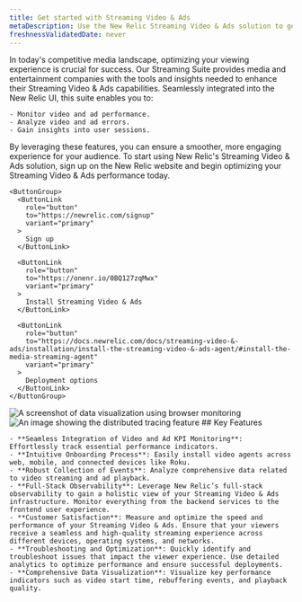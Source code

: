 ```yaml
---
title: Get started with Streaming Video & Ads
metaDescription: Use the New Relic Streaming Video & Ads solution to get deep visibility and actionable insights into real users' experiences.
freshnessValidatedDate: never
---
```


<SideBySide>
  <Side>
    In today's competitive media landscape, optimizing your viewing experience is crucial for success. Our <InlinePopover type="browser"/> Streaming Suite provides media and entertainment companies with the tools and insights needed to enhance their Streaming Video & Ads capabilities. Seamlessly integrated into the New Relic UI, this suite enables you to:

    - Monitor video and ad performance.
    - Analyze video and ad errors.
    - Gain insights into user sessions.

By leveraging these features, you can ensure a smoother, more engaging experience for your audience. To start using New Relic's Streaming Video & Ads solution, sign up on the New Relic website and begin optimizing your Streaming Video & Ads performance today.

    <ButtonGroup>
      <ButtonLink
        role="button"
        to="https://newrelic.com/signup"
        variant="primary"
      >
        Sign up
      </ButtonLink>

      <ButtonLink
        role="button"
        to="https://onenr.io/0BQ127zqMwx"
        variant="primary"
      >
        Install Streaming Video & Ads
      </ButtonLink>

      <ButtonLink
        role="button"
        to="https://docs.newrelic.com/docs/streaming-video-&-ads/installation/install-the-streaming-video-&-ads-agent/#install-the-media-streaming-agent"
        variant="primary"
      >
        Deployment options
      </ButtonLink>
    </ButtonGroup>
  </Side>

  <Side>
    <img
      title="Visualizing data"
      alt="A screenshot of data visualization using browser monitoring"
      src="/images/browser_screenshot-crop_data-visualize.webp"
    />
  </Side>
</SideBySide>

<SideBySide>
  <Side>
    <img
      title="Real User Monitoring with New Relic"
      alt="An image showing the distributed tracing feature"
      src="/images/browser_screenshot-crop_distributed-tracing.webp"
    />
  </Side>

  <Side>
    ## Key Features

    - **Seamless Integration of Video and Ad KPI Monitoring**: Effortlessly track essential performance indicators.
    - **Intuitive Onboarding Process**: Easily install video agents across web, mobile, and connected devices like Roku.
    - **Robust Collection of Events**: Analyze comprehensive data related to video streaming and ad playback.
    - **Full-Stack Observability**: Leverage New Relic’s full-stack observability to gain a holistic view of your Streaming Video & Ads infrastructure. Monitor everything from the backend services to the frontend user experience.
    - **Customer Satisfaction**: Measure and optimize the speed and performance of your Streaming Video & Ads. Ensure that your viewers receive a seamless and high-quality streaming experience across different devices, operating systems, and networks.
    - **Troubleshooting and Optimization**: Quickly identify and troubleshoot issues that impact the viewer experience. Use detailed analytics to optimize performance and ensure successful deployments.
    - **Comprehensive Data Visualization**: Visualize key performance indicators such as video start time, rebuffering events, and playback quality.
  </Side>
</SideBySide>


